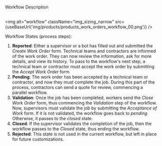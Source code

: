 
<span className="hero__title">Workflow Description</span>
<br/>
<br/>

<div className="container">
<div className="row">
<div className="col col--6">

<img alt="workflow" className="img_sizing_narrow" src={useBaseUrl('img/products/products_work_orders_workflow_00.png')} />
<br/>

</div>
<div className="col col--6">

<span className="hero__subtitle">Workflow States (process steps):</span>

1. **Reported**: Either a supervisor or a bot has filled out and submitted the _Create Work Order_ form. Technical teams and contractors are informed of the work order. They can now review the information, ask for more details, and view its history. To pass to the workflow's next step, a technical team or contractor must accept the work order by submitting the _Accept Work Order_ form.
2. **Pending**: The work order has been accepted by a technical team or contractor, and now they must complete the job. During this part of the process, contractors can send a quote for review, commencing a parallel workflow.
3. **Validation**: Once the job has been completed, workers send the _Close Work Order_ form, thus commencing the _Validation_ step of the workflow. Now, supervisors must validate the job by submitting the _Acceptance of Work_ form. If it is not validated, the workflow goes back to _pending_. Otherwise, it passes to the _closed_ state.
4. **Closed**: If the supervisor validates the completion of the job, then the workflow passes to the _Closed_ state, thus ending the workflow.
5. **Rejected**: This state is not used in the current workflow, but left in place for future customizations.

</div>
</div>
</div>

